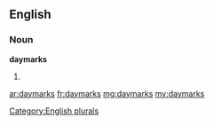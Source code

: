 ==English==

===Noun===
'''daymarks'''

# {{plural of|[[daymark]]}}

[[Category:English plurals]]

[[ar:daymarks]]
[[fr:daymarks]]
[[mg:daymarks]]
[[my:daymarks]]